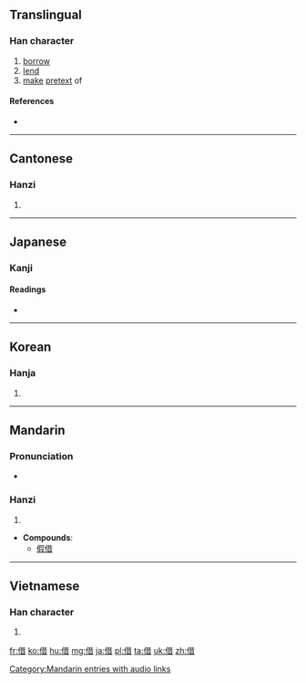 {{also|藉}}
==Translingual==

===Han character===
{{Han char|rn=9|rad=人|as=08|sn=10|four=2426<sub>1</sub>|canj=人廿日 (OTA)|ids=⿰[[亻]][[昔]]}}

# [[borrow]]
# [[lend]]
# [[make]] [[pretext]] of

====References====
* {{Han ref|kx=0108.100|dkj=00781|dj=0230.060|hdz=10171.050|uh=501F|ud=20511|bh=ADC9|bd=44489}}

----

==Cantonese==

===Hanzi===
{{yue-hanzi|jyut=|y=je3}}

# {{defn|lang=yue|sort=人08}}

----

==Japanese==

===Kanji===
{{ja-kanji|grade=4|rs=人08}}

====Readings====
* {{ja-readings|on=[[しゃく]] (shaku), [[しゃ]] (sha), [[せき]] (seki)|kun=[[かりる]] (kariru), [[かり]] (kari), [[たとい]] (tatoi)}}

----

==Korean==

===Hanja===
{{ko-hanja|hangeul=[[차]], [[적]]|rv=cha, jeok|mr=ch'a, chŏk}}

# {{defn|lang=ko|sort=人08}}

----

==Mandarin==

===Pronunciation===
* {{audio|zh-jiè.ogg|audio}}

===Hanzi===
{{cmn-hanzi|pin=[[chāng]] ([[chang1]]), [[jiè]] ([[jie4]])|wg=ch'ang<sup>1</sup>, chieh<sup>4</sup>}}

# {{defn|lang=cmn|sort=人08}}
* '''Compounds''':
** [[假借]]

[[Category:Mandarin entries with audio links]]

----

==Vietnamese==

===Han character===
{{vi-hantu|[[tá]]|rs=人08}}

# {{defn|lang=vi|sort=人08}}

[[fr:借]]
[[ko:借]]
[[hu:借]]
[[mg:借]]
[[ja:借]]
[[pl:借]]
[[ta:借]]
[[uk:借]]
[[zh:借]]